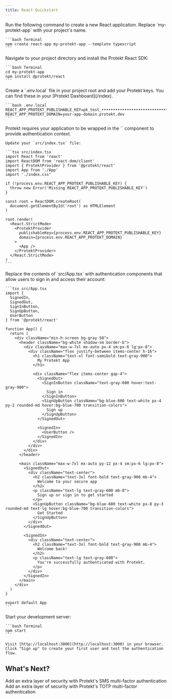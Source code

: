 ```yaml
---
title: React Quickstart
---
```


<Steps>
  <Step title="Create a new React application">
    Run the following command to create a new React application. Replace `my-protekt-app` with your project's name.

    ```bash Terminal
    npm create react-app my-protekt-app --template typescript
    ```

  </Step>

  <Step title="Install @protekt/react">
    Navigate to your project directory and install the Protekt React SDK:

    ```bash Terminal
    cd my-protekt-app
    npm install @protekt/react
    ```

  </Step>

  <Step title="Add environment variables">
    Create a `.env.local` file in your project root and add your Protekt keys. You can find these in your [Protekt Dashboard](/index).

    ```bash .env.local
    REACT_APP_PROTEKT_PUBLISHABLE_KEY=pk_test_••••••••••••••••••••••••••••••••••
    REACT_APP_PROTEKT_DOMAIN=your-app-domain.protekt.dev
    ```

  </Step>

  <Step title="Configure ProtektProvider">
    Protekt requires your application to be wrapped in the `<ProtektProvider>` component to provide authentication context.

    Update your `src/index.tsx` file:

    ```tsx src/index.tsx
    import React from 'react'
    import ReactDOM from 'react-dom/client'
    import { ProtektProvider } from '@protekt/react'
    import App from './App'
    import './index.css'

    if (!process.env.REACT_APP_PROTEKT_PUBLISHABLE_KEY) {
      throw new Error('Missing REACT_APP_PROTEKT_PUBLISHABLE_KEY')
    }

    const root = ReactDOM.createRoot(
      document.getElementById('root') as HTMLElement
    )

    root.render(
      <React.StrictMode>
        <ProtektProvider
          publishableKey={process.env.REACT_APP_PROTEKT_PUBLISHABLE_KEY}
          domain={process.env.REACT_APP_PROTEKT_DOMAIN}
        >
          <App />
        </ProtektProvider>
      </React.StrictMode>
    )
    ```

  </Step>

  <Step title="Add authentication components">
    Replace the contents of `src/App.tsx` with authentication components that allow users to sign in and access their account:

    ```tsx src/App.tsx
    import {
      SignedIn,
      SignedOut,
      SignInButton,
      SignUpButton,
      UserButton
    } from '@protekt/react'

    function App() {
      return (
        <div className="min-h-screen bg-gray-50">
          <header className="bg-white shadow-sm border-b">
            <div className="max-w-7xl mx-auto px-4 sm:px-6 lg:px-8">
              <div className="flex justify-between items-center h-16">
                <h1 className="text-xl font-semibold text-gray-900">
                  My Protekt App
                </h1>

                <div className="flex items-center gap-4">
                  <SignedOut>
                    <SignInButton className="text-gray-600 hover:text-gray-900">
                      Sign in
                    </SignInButton>
                    <SignUpButton className="bg-blue-600 text-white px-4 py-2 rounded-md hover:bg-blue-700 transition-colors">
                      Sign up
                    </SignUpButton>
                  </SignedOut>

                  <SignedIn>
                    <UserButton />
                  </SignedIn>
                </div>
              </div>
            </div>
          </header>

          <main className="max-w-7xl mx-auto py-12 px-4 sm:px-6 lg:px-8">
            <SignedOut>
              <div className="text-center">
                <h2 className="text-3xl font-bold text-gray-900 mb-4">
                  Welcome to your secure app
                </h2>
                <p className="text-lg text-gray-600 mb-8">
                  Sign up or sign in to get started
                </p>
                <SignUpButton className="bg-blue-600 text-white px-8 py-3 rounded-md text-lg hover:bg-blue-700 transition-colors">
                  Get Started
                </SignUpButton>
              </div>
            </SignedOut>

            <SignedIn>
              <div className="text-center">
                <h2 className="text-3xl font-bold text-gray-900 mb-4">
                  Welcome back!
                </h2>
                <p className="text-lg text-gray-600">
                  You're successfully authenticated with Protekt.
                </p>
              </div>
            </SignedIn>
          </main>
        </div>
      )
    }

    export default App
    ```

  </Step>

  <Step title="Test your integration">
    Start your development server:

    ```bash Terminal
    npm start
    ```

    Visit [http://localhost:3000](http://localhost:3000) in your browser. Click "Sign up" to create your first user and test the authentication flow.

  </Step>

 
</Steps>

## What's Next?

<CardGroup cols={2}>
  <Card title="Secure with SMS MFA" icon="shield-check" href="/mfa/sms/sms-configuration">
    Add an extra layer of security with Protekt's SMS multi-factor authentication 
  </Card>
  
  <Card title="Secure with TOTP MFA" icon="server" href="/mfa/totp/configuration">
    Add an extra layer of security with Protekt's TOTP multi-factor authentication
  </Card>
</CardGroup>